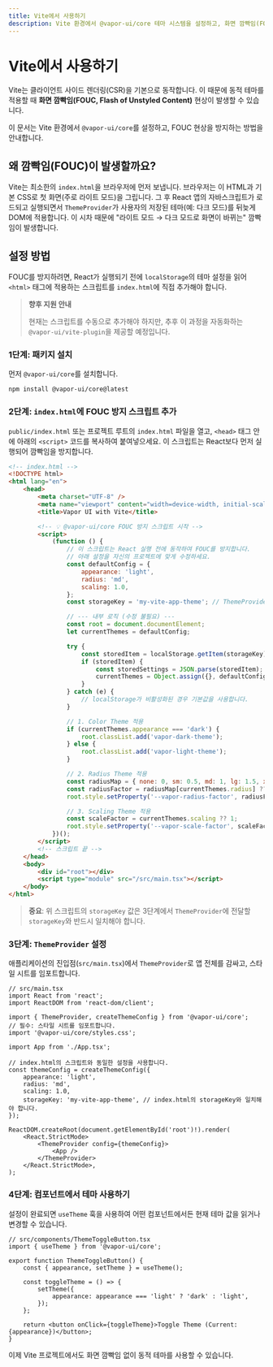 ```yaml
---
title: Vite에서 사용하기
description: Vite 환경에서 @vapor-ui/core 테마 시스템을 설정하고, 화면 깜빡임(FOUC)을 방지하기 위해 스크립트를 수동으로 설정하는 방법을 안내합니다.
---
```


# Vite에서 사용하기

Vite는 클라이언트 사이드 렌더링(CSR)을 기본으로 동작합니다. 이 때문에 동적 테마를 적용할 때 **화면 깜빡임(FOUC, Flash of Unstyled Content)** 현상이 발생할 수 있습니다.

이 문서는 Vite 환경에서 `@vapor-ui/core`를 설정하고, FOUC 현상을 방지하는 방법을 안내합니다.

## 왜 깜빡임(FOUC)이 발생할까요?

Vite는 최소한의 `index.html`을 브라우저에 먼저 보냅니다. 브라우저는 이 HTML과 기본 CSS로 첫 화면(주로 라이트 모드)을 그립니다. 그 후 React 앱의 자바스크립트가 로드되고 실행되면서 `ThemeProvider`가 사용자의 저장된 테마(예: 다크 모드)를 뒤늦게 DOM에 적용합니다. 이 시차 때문에 "라이트 모드 → 다크 모드로 화면이 바뀌는" 깜빡임이 발생합니다.

## 설정 방법

FOUC를 방지하려면, React가 실행되기 전에 `localStorage`의 테마 설정을 읽어 `<html>` 태그에 적용하는 스크립트를 `index.html`에 직접 추가해야 합니다.

> **향후 지원 안내**
>
> 현재는 스크립트를 수동으로 추가해야 하지만, 추후 이 과정을 자동화하는 `@vapor-ui/vite-plugin`을 제공할 예정입니다.

### 1단계: 패키지 설치

먼저 `@vapor-ui/core`를 설치합니다.

```bash
npm install @vapor-ui/core@latest
```

### 2단계: `index.html`에 FOUC 방지 스크립트 추가

`public/index.html` 또는 프로젝트 루트의 `index.html` 파일을 열고, `<head>` 태그 안에 아래의 `<script>` 코드를 복사하여 붙여넣으세요. 이 스크립트는 React보다 먼저 실행되어 깜빡임을 방지합니다.

```html
<!-- index.html -->
<!DOCTYPE html>
<html lang="en">
    <head>
        <meta charset="UTF-8" />
        <meta name="viewport" content="width=device-width, initial-scale=1.0" />
        <title>Vapor UI with Vite</title>

        <!-- 💡 @vapor-ui/core FOUC 방지 스크립트 시작 -->
        <script>
            (function () {
                // 이 스크립트는 React 실행 전에 동작하여 FOUC를 방지합니다.
                // 아래 설정을 자신의 프로젝트에 맞게 수정하세요.
                const defaultConfig = {
                    appearance: 'light',
                    radius: 'md',
                    scaling: 1.0,
                };
                const storageKey = 'my-vite-app-theme'; // ThemeProvider와 동일한 storageKey를 사용해야 합니다.

                // --- 내부 로직 (수정 불필요) ---
                const root = document.documentElement;
                let currentThemes = defaultConfig;

                try {
                    const storedItem = localStorage.getItem(storageKey);
                    if (storedItem) {
                        const storedSettings = JSON.parse(storedItem);
                        currentThemes = Object.assign({}, defaultConfig, storedSettings);
                    }
                } catch (e) {
                    // localStorage가 비활성화된 경우 기본값을 사용합니다.
                }

                // 1. Color Theme 적용
                if (currentThemes.appearance === 'dark') {
                    root.classList.add('vapor-dark-theme');
                } else {
                    root.classList.add('vapor-light-theme');
                }

                // 2. Radius Theme 적용
                const radiusMap = { none: 0, sm: 0.5, md: 1, lg: 1.5, xl: 2, full: 3 };
                const radiusFactor = radiusMap[currentThemes.radius] ?? 1;
                root.style.setProperty('--vapor-radius-factor', radiusFactor.toString());

                // 3. Scaling Theme 적용
                const scaleFactor = currentThemes.scaling ?? 1;
                root.style.setProperty('--vapor-scale-factor', scaleFactor.toString());
            })();
        </script>
        <!-- 스크립트 끝 -->
    </head>
    <body>
        <div id="root"></div>
        <script type="module" src="/src/main.tsx"></script>
    </body>
</html>
```

> **중요**: 위 스크립트의 `storageKey` 값은 3단계에서 `ThemeProvider`에 전달할 `storageKey`와 반드시 일치해야 합니다.

### 3단계: `ThemeProvider` 설정

애플리케이션의 진입점(`src/main.tsx`)에서 `ThemeProvider`로 앱 전체를 감싸고, 스타일 시트를 임포트합니다.

```tsx
// src/main.tsx
import React from 'react';
import ReactDOM from 'react-dom/client';

import { ThemeProvider, createThemeConfig } from '@vapor-ui/core';
// 필수: 스타일 시트를 임포트합니다.
import '@vapor-ui/core/styles.css';

import App from './App.tsx';

// index.html의 스크립트와 동일한 설정을 사용합니다.
const themeConfig = createThemeConfig({
    appearance: 'light',
    radius: 'md',
    scaling: 1.0,
    storageKey: 'my-vite-app-theme', // index.html의 storageKey와 일치해야 합니다.
});

ReactDOM.createRoot(document.getElementById('root')!).render(
    <React.StrictMode>
        <ThemeProvider config={themeConfig}>
            <App />
        </ThemeProvider>
    </React.StrictMode>,
);
```

### 4단계: 컴포넌트에서 테마 사용하기

설정이 완료되면 `useTheme` 훅을 사용하여 어떤 컴포넌트에서든 현재 테마 값을 읽거나 변경할 수 있습니다.

```tsx
// src/components/ThemeToggleButton.tsx
import { useTheme } from '@vapor-ui/core';

export function ThemeToggleButton() {
    const { appearance, setTheme } = useTheme();

    const toggleTheme = () => {
        setTheme({
            appearance: appearance === 'light' ? 'dark' : 'light',
        });
    };

    return <button onClick={toggleTheme}>Toggle Theme (Current: {appearance})</button>;
}
```

이제 Vite 프로젝트에서도 화면 깜빡임 없이 동적 테마를 사용할 수 있습니다.
